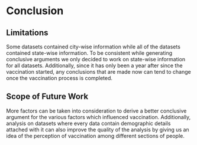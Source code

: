 # Conclusion

## Limitations

Some datasets contained city-wise information while all of the datasets contained state-wise information. To be consistent while generating conclusive arguments we only decided to work on state-wise information for all datasets. Additionally, since it has only been a year after since the vaccination started, any conclusions that are made now can tend to change once the vaccination process is completed.

## Scope of Future Work

More factors can be taken into consideration to derive a better conclusive argument for the various factors which influenced vaccination. Additionally, analysis on datasets where every data contain demographic details attached with it can also improve the quality of the analysis by giving us an idea of the perception of vaccination among different sections of people.